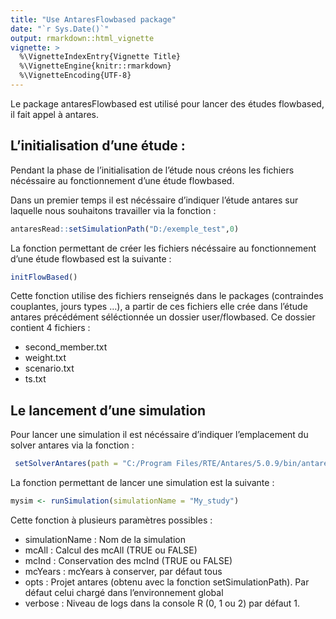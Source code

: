 ```yaml
---
title: "Use AntaresFlowbased package"
date: "`r Sys.Date()`"
output: rmarkdown::html_vignette
vignette: >
  %\VignetteIndexEntry{Vignette Title}
  %\VignetteEngine{knitr::rmarkdown}
  %\VignetteEncoding{UTF-8}
---
```


Le package antaresFlowbased est utilisé pour lancer des études flowbased, il fait appel à antares.

## L'initialisation d'une étude :
Pendant la phase de l'initialisation de l'étude nous créons les fichiers nécéssaire au fonctionnement d'une étude flowbased. 

Dans un premier temps il est nécéssaire d'indiquer l'étude antares sur laquelle nous souhaitons travailler via la fonction :

```r
antaresRead::setSimulationPath("D:/exemple_test",0)
```

 La fonction permettant de créer les fichiers nécéssaire au fonctionnement d'une étude flowbased est la suivante :

```r
initFlowBased()
```
Cette fonction utilise des fichiers renseignés dans le packages (contraindes couplantes, jours types ...), a partir de ces fichiers elle crée dans l'étude antares précédément séléctionnée un dossier user/flowbased. Ce dossier contient 4 fichiers :

* second_member.txt
* weight.txt
* scenario.txt
* ts.txt

## Le lancement d'une simulation
Pour lancer une simulation il est nécéssaire d'indiquer l'emplacement du solver antares via la fonction :
```r
 setSolverAntares(path = "C:/Program Files/RTE/Antares/5.0.9/bin/antares-5.0-solver.exe")
```
La fonction permettant de lancer une simulation est la suivante :

```r
mysim <- runSimulation(simulationName = "My_study")
```
Cette fonction à plusieurs paramètres possibles :

* simulationName : Nom de la simulation
* mcAll : Calcul des mcAll (TRUE ou FALSE)
* mcInd : Conservation des mcInd (TRUE ou FALSE)
* mcYears : mcYears à conserver, par défaut tous
* opts : Projet antares (obtenu avec la fonction setSimulationPath). Par défaut celui chargé dans l'environnement global
* verbose : Niveau de logs dans la console R (0, 1 ou 2) par défaut 1.